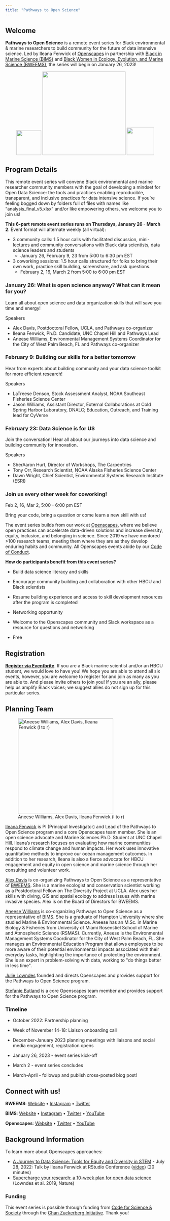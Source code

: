 ```yaml
---
title: "Pathways to Open Science"
---
```


## Welcome

**Pathways to Open Science** is a remote event series for Black environmental & marine researchers to build community for the future of data intensive science. Led by Ileana Fenwick of [Openscapes](https://openscapes.org) in partnership with [Black in Marine Science (BIMS)](https://www.blackinmarinescience.org/) and [Black Women in Ecology, Evolution, and Marine Science (BWEEMS)](https://www.bweems.org/), the series will begin on January 26, 2023!

<center>[![](images/openscapes_hex.png){width="78"}](https://openscapes.org) [![](images/bweems-logo.png){width="262"}](https://www.bweems.org/) [![](images/bims-logo.png){width="86"}](https://www.blackinmarinescience.org/)</center>

## **Program Details**

This remote event series will convene Black environmental and marine researcher community members with the goal of developing a mindset for Open Data Science: the tools and practices enabling reproducible, transparent, and inclusive practices for data intensive science. If you're feeling bogged down by folders full of files with names like "analysis_final_v5.xlsx" and/or like empowering others, we welcome you to join us!

**This 6-part remote event series runs on Thursdays, January 26 - March 2**. Event format will alternate weekly (all virtual):

-   3 community calls: 1.5 hour calls with facilitated discussion, mini-lectures and community conversations with Black data scientists, data science leaders and students
    -   January 26, February 9, 23 from 5:00 to 6:30 pm EST
-   3 coworking sessions: 1.5 hour calls structured for folks to bring their own work, practice skill building, screenshare, and ask questions.
    -   February 2, 16, March 2 from 5:00 to 6:00 pm EST

### January 26: What is open science anyway? What can it mean for you?

Learn all about open science and data organization skills that will save you time and energy!

Speakers

-   Alex Davis, Postdoctoral Fellow, UCLA, and Pathways co-organizer
-   Ileana Fenwick, Ph.D. Candidate, UNC Chapel Hill and Pathways Lead
-   Aneese Williams, Environmental Management Systems Coordinator for the City of West Palm Beach, FL and Pathways co-organizer

### February 9: Building our skills for a better tomorrow

Hear from experts about building community and your data science toolkit for more efficient research!

Speakers

-   LaTreese Denson, Stock Assessment Analyst, NOAA Southeast Fisheries Science Center
-   Jason Williams, Assistant Director, External Collaborations at Cold Spring Harbor Laboratory, DNALC; Education, Outreach, and Training lead for CyVerse

### February 23: Data Science is for US

Join the conversation! Hear all about our journeys into data science and building community for innovation.

Speakers

-   SherAaron Hurt, Director of Workshops, The Carpentries
-   Tony Orr, Research Scientist, NOAA Alaska Fisheries Science Center
-   Dawn Wright, Chief Scientist, Environmental Systems Research Institute (ESRI)

### Join us every other week for coworking!

Feb 2, 16, Mar 2, 5:00 - 6:00 pm EST

Bring your code, bring a question or come learn a new skill with us!

The event series builds from our work at [Openscapes](https://openscapes.org), where we believe open practices can accelerate data-driven solutions and increase diversity, equity, inclusion, and belonging in science. Since 2019 we have mentored \>100 research teams, meeting them where they are as they develop enduring habits and community. All Openscapes events abide by our [Code of Conduct](https://www.openscapes.org/code-of-conduct/).

**How do participants benefit from this event series?**

-   Build data science literacy and skills

-   Encourage community building and collaboration with other HBCU and Black scientists

-   Resume building experience and access to skill development resources after the program is completed

-   Networking opportunity

-   Welcome to the Openscapes community and Slack workspace as a resource for questions and networking

-   Free

## Registration

[**Register via Eventbrite**](https://www.eventbrite.com/e/pathways-to-open-science-tickets-499833333957). If you are a Black marine scientist and/or an HBCU student, we would love to have you! We hope you are able to attend all six events, however, you are welcome to register for and join as many as you are able to. And please invite others to join you! If you are an ally, please help us amplify Black voices; we suggest allies do not sign up for this particular series.

## Planning Team

![Aneese Williams, Alex Davis, Ileana Fenwick (l to r)](images/aneese-alex-ileana-bweems.jpg){width="300" fig-align="left" fig-alt="3 smiling Black women standing in front of a BWEEMS-branded backdrop with an arbor of black, blue, green, and red balloons"}

[Ileana Fenwick](https://twitter.com/_ileanaf) is PI (Principal Investigator) and Lead of the Pathways to Open Science program and a core Openscapes team member. She is an open science advocate and Marine Sciences Ph.D. Student at UNC Chapel Hill. Ileana's research focuses on evaluating how marine communities respond to climate change and human impacts. Her work uses innovative quantitative methods to improve our ocean management outcomes. In addition to her research, Ileana is also a fierce advocate for HBCU engagement and equity in open science and marine science through her consulting and volunteer work.

[Alex Davis](http://www.alexandracddavis.com/) is co-organizing Pathways to Open Science as a representative of [BWEEMS](https://www.bweems.org/). She is a marine ecologist and conservation scientist working as a Postdoctoral Fellow on The Diversity Project at UCLA. Alex uses her skills with diving, GIS and spatial ecology to address issues with marine invasive species. Alex is on the Board of Directors for BWEEMS.

[Aneese Williams](https://www.linkedin.com/in/aneese-williams-mps-80a846b6/) is co-organizing Pathways to Open Science as a representative of [BIMS](https://www.blackinmarinescience.org/). She is a graduate of Hampton University where she studied Marine & Environmental Science. Aneese has an M.Sc. in Marine Biology & Fisheries from University of Miami Rosenstiel School of Marine and Atmospheric Science (RSMAS). Currently, Aneese is the Environmental Management Systems Coordinator for the City of West Palm Beach, FL. She manages an Environmental Education Program that allows employees to be more aware of their potential environmental impacts associated with their everyday tasks, highlighting the importance of protecting the environment. She is an expert in problem-solving with data, working to \"do things better in less time\".

[Julie Lowndes](https://www.openscapes.org/team/) founded and directs Openscapes and provides support for the Pathways to Open Science program.

[Stefanie Butland](https://www.openscapes.org/team/) is a core Openscapes team member and provides support for the Pathways to Open Science program.

### Timeline

-   October 2022: Partnership planning

-   Week of November 14-18: Liaison onboarding call

-   December-January 2023 planning meetings with liaisons and social media engagement, registration opens

-   January 26, 2023 - event series kick-off

-   March 2 - event series concludes

-   March-April - followup and publish cross-posted blog post!

## Connect with us!

**BWEEMS**: [Website](https://www.bweems.org) • [Instagram](https://instagram.com/official_bweems?igshid=MWI4MTIyMDE=) • [Twitter](https://twitter.com/official_bweems?s=21&t=s-DTN1VVq1z4D-CILebMRQ)

**BIMS**: [Website](https://blackinmarinescience.org) • [Instagram](https://instagram.com/blackinmarinescience?igshid=MWI4MTIyMDE=) • [Twitter](https://twitter.com/blackinmarsci) • [YouTube](https://www.youtube.com/BlackInMarineScience)

**Openscapes**: [Website](https://openscapes.org) • [Twitter](https://twitter.com/openscapes) • [YouTube](https://www.youtube.com/@openscapes)

## Background Information

To learn more about Openscapes approaches:

-   [A Journey to Data Science: Tools for Equity and Diversity in STEM](https://github.com/IleanaF/rstudio-conf22) - July 28, 2022: Talk by Ileana Fenwick at RStudio Conference ([video](https://www.rstudio.com/conference/2022/talks/journey-to-data-science-tools/)) (20 minutes)
-   [Supercharge your research: a 10-week plan for open data science](https://openscapes.github.io/supercharge-research/) (Lowndes et al. 2019, Nature)

### Funding

This event series is possible through funding from [Code for Science & Society](https://eventfund.codeforscience.org/event-fund-grantees/) through the [Chan Zuckerberg Initiative](https://chanzuckerberg.com/). Thank you!

